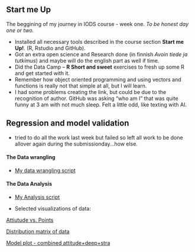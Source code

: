 ## Start me Up

The beggining of my journey in IODS course - week one. *To be honest day one or two.*

- Installed all necessary tools described in the course section **Start me Up!**. (R, Rstudio and GitHub).
- Got an extra open science and Research done (in finnish *Avoin tiede ja tutkimus*) and maybe will do the english part as well if time.
- Did the Data Camp -- __R Short and sweet__ exercises to fresh up some R and get started with it. 
- Remember how object oriented programming and using vectors and functions is really not that simple at all, but I will learn.
- I had some problems creating the link, but could be due to the recognition of author. GitHub was asking "who am I" that was quite funny at 3 am with not much sleep. Felt a little odd, like texting with AI.

## Regression and model validation

- tried to do all the work last week but failed so left all work to be done allover again during the submissionday...how else.  

#### The Data wrangling 

- [My data wrangling script](https://github.com/ottomykkanen/IODS-project/blob/master/create_learning2019.R)

#### The Data Analysis

- [My Analysis script](https://github.com/ottomykkanen/IODS-project/blob/master/analysisOne.R) 

- Selected visualizations of data: 

 
[Attiutude vs. Points](https://github.com/ottomykkanen/IODS-project/blob/master/Fig1AttiutudeVsPoints.png)

[Distribution matrix of data](https://github.com/ottomykkanen/IODS-project/blob/master/Fig2DistibutionMatrixAdvanced.png)

[Model plot - combined attitude+deep+stra](https://github.com/ottomykkanen/IODS-project/blob/master/Fig3Model%20plot.png)


